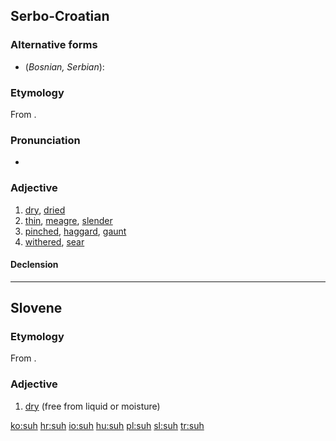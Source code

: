 ==Serbo-Croatian==

===Alternative forms===
* (''Bosnian, Serbian''): {{l|sh|suv|sȗv}}

===Etymology===
From {{proto|Slavic|suxъ|lang=sh}}.

===Pronunciation===
* {{IPA|/sûːx/|lang=sh}}

===Adjective===
{{sh-adjective|head=sȗh|def=suhi|def_a=sȗhī|comp=suši|comp_a=sȕšī}}

# [[dry]], [[dried]]
# [[thin]], [[meagre]], [[slender]] {{qualifier|of a man}}
# [[pinched]], [[haggard]], [[gaunt]] {{qualifier|of a face}}
# [[withered]], [[sear]]

====Declension====
{{sh-adj-full|suh|o|suš|e}}

----

==Slovene==

===Etymology===
From {{proto|Slavic|suxъ|lang=sl}}.

===Adjective===
{{infl|sl|adjective|g=m}}

# [[dry]] (free from liquid or moisture)

[[ko:suh]]
[[hr:suh]]
[[io:suh]]
[[hu:suh]]
[[pl:suh]]
[[sl:suh]]
[[tr:suh]]